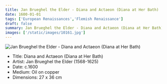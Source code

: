 ```yaml
---
title: Jan Brueghel the Elder - Diana and Actaeon (Diana at Her Bath)
date: 1600-01-01
tags: ['European Renaissances','Flemish Renaissance']
draft: false
summary: Jan Brueghel the Elder - Diana and Actaeon (Diana at Her Bath)
images: ['/static/images/10161.jpg']
---
```


![Jan Brueghel the Elder - Diana and Actaeon (Diana at Her Bath)](/static/images/10161.jpg)

* Title: Diana and Actaeon (Diana at Her Bath)
* Artist: Jan Brueghel the Elder (1568-1625)
* Date: c.1600
* Medium: Oil on copper
* Dimensions: 27 x 36 cm 


